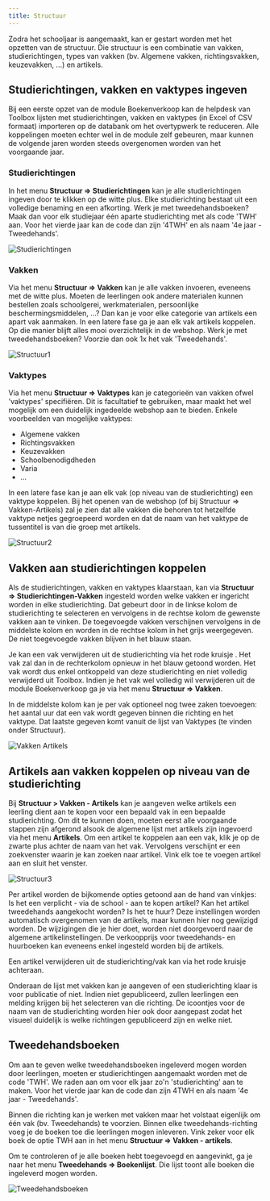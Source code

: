 ```yaml
---
title: Structuur
---
```


Zodra het schooljaar is aangemaakt, kan er gestart worden met het opzetten van de structuur. Die structuur is een combinatie van vakken, studierichtingen, types van vakken (bv. Algemene vakken, richtingsvakken, keuzevakken, ...) en artikels.

## Studierichtingen, vakken en vaktypes ingeven

Bij een eerste opzet van de module Boekenverkoop kan de helpdesk van Toolbox lijsten met studierichtingen, vakken en vaktypes (in Excel of CSV formaat) importeren op de databank om het overtypwerk te reduceren. Alle koppelingen moeten echter wel in de module zelf gebeuren, maar kunnen de volgende jaren worden steeds overgenomen worden van het voorgaande jaar.

### Studierichtingen
In het menu **Structuur => Studierichtingen** kan je alle studierichtingen ingeven door te klikken op de witte plus. Elke studierichting bestaat uit een volledige benaming en een afkorting. Werk je met tweedehandsboeken? Maak dan voor elk studiejaar één aparte studierichting met als code 'TWH' aan. Voor het vierde jaar kan de code dan zijn '4TWH' en als naam '4e jaar - Tweedehands'.

![Studierichtingen](./studierichtingen.png)

### Vakken

Via het menu **Structuur => Vakken** kan je alle vakken invoeren, eveneens met de witte plus. Moeten de leerlingen ook andere materialen kunnen bestellen zoals schoolgerei, werkmaterialen, persoonlijke beschermingsmiddelen, ...? Dan kan je voor elke categorie van artikels een apart vak aanmaken. In een latere fase ga je aan elk vak artikels koppelen. Op die manier blijft alles mooi overzichtelijk in de webshop. Werk je met tweedehandsboeken? Voorzie dan ook 1x het vak 'Tweedehands'.

![Structuur1](./structuur1.PNG)

### Vaktypes

Via het menu **Structuur => Vaktypes** kan je categorieën van vakken ofwel 'vaktypes' specifiëren. Dit is facultatief te gebruiken, maar maakt het wel mogelijk om een duidelijk ingedeelde webshop aan te bieden. Enkele voorbeelden van mogelijke vaktypes: 
- Algemene vakken 
- Richtingsvakken
- Keuzevakken
- Schoolbenodigdheden
- Varia
- ...

In een latere fase kan je aan elk vak (op niveau van de studierichting) een vaktype koppelen. Bij het openen van de webshop (of bij Structuur => Vakken-Artikels) zal je zien dat alle vakken die behoren tot hetzelfde vaktype netjes gegroepeerd worden en dat de naam van het vaktype de tussentitel is van die groep met artikels. 

![Structuur2](./structuur2.PNG)

## Vakken aan studierichtingen koppelen

Als de studierichtingen, vakken en vaktypes klaarstaan, kan via **Structuur => Studierichtingen-Vakken** ingesteld worden welke vakken er ingericht worden in elke studierichting. Dat gebeurt door in de linkse kolom de studierichting te selecteren en vervolgens in de rechtse kolom de gewenste vakken aan te vinken. De toegevoegde vakken verschijnen vervolgens in de middelste kolom en worden in de rechtse kolom in het grijs weergegeven. De niet toegevoegde vakken blijven in het blauw staan.

Je kan een vak verwijderen uit de studierichting via het rode kruisje <LegacyAction img="remove.png"/>. Het vak zal dan in de rechterkolom opnieuw in het blauw getoond worden. Het vak wordt dus enkel ontkoppeld van deze studierichting en niet volledig verwijderd uit Toolbox. Indien je het vak wel volledig wil verwijderen uit de module Boekenverkoop ga je via het menu **Structuur => Vakken**. 

In de middelste kolom kan je per vak optioneel nog twee zaken toevoegen: het aantal uur dat een vak wordt gegeven binnen die richting en het vaktype. Dat laatste gegeven komt vanuit de lijst van Vaktypes (te vinden onder Structuur). 

![Vakken Artikels](./vakken_artikels.png)

## Artikels aan vakken koppelen op niveau van de studierichting
Bij **Structuur > Vakken - Artikels** kan je aangeven welke artikels een leerling dient aan te kopen voor een bepaald vak in een bepaalde studierichting. Om dit te kunnen doen, moeten eerst alle voorgaande stappen zijn afgerond alsook de algemene lijst met artikels zijn ingevoerd via het menu **Artikels**. Om een artikel te koppelen aan een vak, klik je op de zwarte plus achter de naam van het vak. Vervolgens verschijnt er een zoekvenster waarin je kan zoeken naar artikel. Vink elk toe te voegen artikel aan en sluit het venster.

![Structuur3](./structuur3.png)

Per artikel worden de bijkomende opties getoond aan de hand van vinkjes: Is het een verplicht - via de school - aan te kopen artikel? Kan het artikel tweedehands aangekocht worden? Is het te huur? Deze instellingen worden automatisch overgenomen van de artikels, maar kunnen hier nog gewijzigd worden. De wijzigingen die je hier doet, worden niet doorgevoerd naar de algemene artikelinstellingen. De verkoopprijs voor tweedehands- en huurboeken kan eveneens enkel ingesteld worden bij de artikels.  

Een artikel verwijderen uit de studierichting/vak kan via het rode kruisje achteraan.

Onderaan de lijst met vakken kan je aangeven of een studierichting klaar is voor publicatie of niet. Indien niet gepubliceerd, zullen leerlingen een melding krijgen bij het selecteren van die richting. De icoontjes voor de naam van de studierichting worden hier ook door aangepast zodat het visueel duidelijk is welke richtingen gepubliceerd zijn en welke niet.

## Tweedehandsboeken

Om aan te geven welke tweedehandsboeken ingeleverd mogen worden door leerlingen, moeten er studierichtingen aangemaakt worden met de code 'TWH'. We raden aan om voor elk jaar zo'n 'studierichting' aan te maken. Voor het vierde jaar kan de code dan zijn 4TWH en als naam '4e jaar - Tweedehands'.

Binnen die richting kan je werken met vakken maar het volstaat eigenlijk om één vak (bv. Tweedehands) te voorzien. Binnen elke tweedehands-richting voeg je de boeken toe die leerlingen mogen inleveren. Vink zeker voor elk boek de optie TWH aan in het menu **Structuur => Vakken - artikels**.

Om te controleren of je alle boeken hebt toegevoegd en aangevinkt, ga je naar het menu **Tweedehands => Boekenlijst**. Die lijst toont alle boeken die ingeleverd mogen worden.

![Tweedehandsboeken](./tweedehands.png)